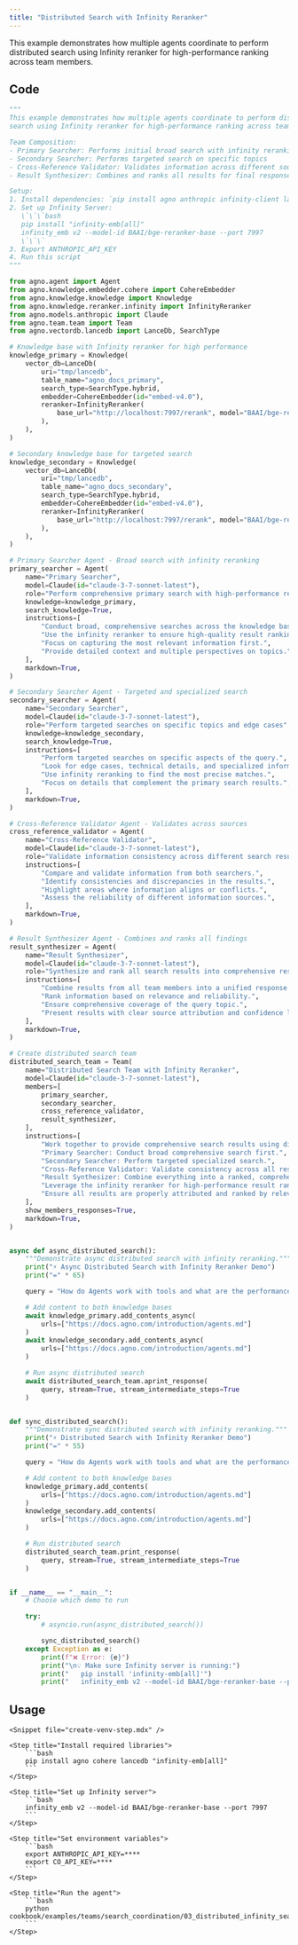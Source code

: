 ```yaml
---
title: "Distributed Search with Infinity Reranker"
---
```


This example demonstrates how multiple agents coordinate to perform distributed search using Infinity reranker for high-performance ranking across team members.

## Code

```python cookbook/examples/teams/search_coordination/03_distributed_infinity_search.py
"""
This example demonstrates how multiple agents coordinate to perform distributed
search using Infinity reranker for high-performance ranking across team members.

Team Composition:
- Primary Searcher: Performs initial broad search with infinity reranking
- Secondary Searcher: Performs targeted search on specific topics
- Cross-Reference Validator: Validates information across different sources
- Result Synthesizer: Combines and ranks all results for final response

Setup:
1. Install dependencies: `pip install agno anthropic infinity-client lancedb`
2. Set up Infinity Server:
   \`\`\`bash
   pip install "infinity-emb[all]"
   infinity_emb v2 --model-id BAAI/bge-reranker-base --port 7997
   \`\`\`
3. Export ANTHROPIC_API_KEY
4. Run this script
"""

from agno.agent import Agent
from agno.knowledge.embedder.cohere import CohereEmbedder
from agno.knowledge.knowledge import Knowledge
from agno.knowledge.reranker.infinity import InfinityReranker
from agno.models.anthropic import Claude
from agno.team.team import Team
from agno.vectordb.lancedb import LanceDb, SearchType

# Knowledge base with Infinity reranker for high performance
knowledge_primary = Knowledge(
    vector_db=LanceDb(
        uri="tmp/lancedb",
        table_name="agno_docs_primary",
        search_type=SearchType.hybrid,
        embedder=CohereEmbedder(id="embed-v4.0"),
        reranker=InfinityReranker(
            base_url="http://localhost:7997/rerank", model="BAAI/bge-reranker-base"
        ),
    ),
)

# Secondary knowledge base for targeted search
knowledge_secondary = Knowledge(
    vector_db=LanceDb(
        uri="tmp/lancedb",
        table_name="agno_docs_secondary",
        search_type=SearchType.hybrid,
        embedder=CohereEmbedder(id="embed-v4.0"),
        reranker=InfinityReranker(
            base_url="http://localhost:7997/rerank", model="BAAI/bge-reranker-base"
        ),
    ),
)

# Primary Searcher Agent - Broad search with infinity reranking
primary_searcher = Agent(
    name="Primary Searcher",
    model=Claude(id="claude-3-7-sonnet-latest"),
    role="Perform comprehensive primary search with high-performance reranking",
    knowledge=knowledge_primary,
    search_knowledge=True,
    instructions=[
        "Conduct broad, comprehensive searches across the knowledge base.",
        "Use the infinity reranker to ensure high-quality result ranking.",
        "Focus on capturing the most relevant information first.",
        "Provide detailed context and multiple perspectives on topics.",
    ],
    markdown=True,
)

# Secondary Searcher Agent - Targeted and specialized search
secondary_searcher = Agent(
    name="Secondary Searcher",
    model=Claude(id="claude-3-7-sonnet-latest"),
    role="Perform targeted searches on specific topics and edge cases",
    knowledge=knowledge_secondary,
    search_knowledge=True,
    instructions=[
        "Perform targeted searches on specific aspects of the query.",
        "Look for edge cases, technical details, and specialized information.",
        "Use infinity reranking to find the most precise matches.",
        "Focus on details that complement the primary search results.",
    ],
    markdown=True,
)

# Cross-Reference Validator Agent - Validates across sources
cross_reference_validator = Agent(
    name="Cross-Reference Validator",
    model=Claude(id="claude-3-7-sonnet-latest"),
    role="Validate information consistency across different search results",
    instructions=[
        "Compare and validate information from both searchers.",
        "Identify consistencies and discrepancies in the results.",
        "Highlight areas where information aligns or conflicts.",
        "Assess the reliability of different information sources.",
    ],
    markdown=True,
)

# Result Synthesizer Agent - Combines and ranks all findings
result_synthesizer = Agent(
    name="Result Synthesizer",
    model=Claude(id="claude-3-7-sonnet-latest"),
    role="Synthesize and rank all search results into comprehensive response",
    instructions=[
        "Combine results from all team members into a unified response.",
        "Rank information based on relevance and reliability.",
        "Ensure comprehensive coverage of the query topic.",
        "Present results with clear source attribution and confidence levels.",
    ],
    markdown=True,
)

# Create distributed search team
distributed_search_team = Team(
    name="Distributed Search Team with Infinity Reranker",
    model=Claude(id="claude-3-7-sonnet-latest"),
    members=[
        primary_searcher,
        secondary_searcher,
        cross_reference_validator,
        result_synthesizer,
    ],
    instructions=[
        "Work together to provide comprehensive search results using distributed processing.",
        "Primary Searcher: Conduct broad comprehensive search first.",
        "Secondary Searcher: Perform targeted specialized search.",
        "Cross-Reference Validator: Validate consistency across all results.",
        "Result Synthesizer: Combine everything into a ranked, comprehensive response.",
        "Leverage the infinity reranker for high-performance result ranking.",
        "Ensure all results are properly attributed and ranked by relevance.",
    ],
    show_members_responses=True,
    markdown=True,
)


async def async_distributed_search():
    """Demonstrate async distributed search with infinity reranking."""
    print("⚡ Async Distributed Search with Infinity Reranker Demo")
    print("=" * 65)

    query = "How do Agents work with tools and what are the performance considerations?"

    # Add content to both knowledge bases
    await knowledge_primary.add_contents_async(
        urls=["https://docs.agno.com/introduction/agents.md"]
    )
    await knowledge_secondary.add_contents_async(
        urls=["https://docs.agno.com/introduction/agents.md"]
    )

    # Run async distributed search
    await distributed_search_team.aprint_response(
        query, stream=True, stream_intermediate_steps=True
    )


def sync_distributed_search():
    """Demonstrate sync distributed search with infinity reranking."""
    print("⚡ Distributed Search with Infinity Reranker Demo")
    print("=" * 55)

    query = "How do Agents work with tools and what are the performance considerations?"

    # Add content to both knowledge bases
    knowledge_primary.add_contents(
        urls=["https://docs.agno.com/introduction/agents.md"]
    )
    knowledge_secondary.add_contents(
        urls=["https://docs.agno.com/introduction/agents.md"]
    )

    # Run distributed search
    distributed_search_team.print_response(
        query, stream=True, stream_intermediate_steps=True
    )


if __name__ == "__main__":
    # Choose which demo to run

    try:
        # asyncio.run(async_distributed_search())

        sync_distributed_search()
    except Exception as e:
        print(f"❌ Error: {e}")
        print("\n💡 Make sure Infinity server is running:")
        print("   pip install 'infinity-emb[all]'")
        print("   infinity_emb v2 --model-id BAAI/bge-reranker-base --port 7997")
```

## Usage

<Steps>

    <Snippet file="create-venv-step.mdx" />

    <Step title="Install required libraries">
        ```bash
        pip install agno cohere lancedb "infinity-emb[all]"
        ```
    </Step>

    <Step title="Set up Infinity server">
        ```bash
        infinity_emb v2 --model-id BAAI/bge-reranker-base --port 7997
        ```
    </Step>

    <Step title="Set environment variables">
        ```bash
        export ANTHROPIC_API_KEY=****
        export CO_API_KEY=****
        ```
    </Step>

    <Step title="Run the agent">
        ```bash
        python cookbook/examples/teams/search_coordination/03_distributed_infinity_search.py
        ```
    </Step>

</Steps>